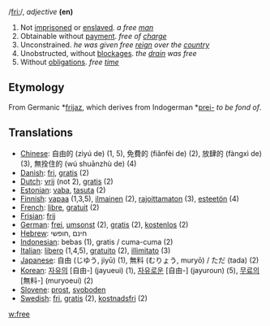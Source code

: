 /[[Pronunciation guide|fri:]]/, ''adjective'' '''(en)'''

# Not [[imprisoned]] or [[enslaved]]. ''a free [[man]]''
# Obtainable without [[payment]]. ''free of [[charge]]''
# Unconstrained. ''he was given free [[reign]] over the [[country]]''
# Unobstructed, without [[blockage|blockages]]. ''the [[drain]] was free''
# Without [[obligation]]s. ''free [[time]]''

==Etymology==

From Germanic *[[frijaz]], which derives from Indogerman *[[prei-]] ''to be fond of''.

==Translations==
*[[Chinese]]: 自由的 (zìyú de) (1, 5), 免費的 (fiǎnfèi de) (2), 放肆的 (fàngxì de) (3), 無拴住的 (wú shuānzhù de) (4)
*[[Danish]]: [[fri]], [[gratis]] (2)
*[[Dutch]]: [[vrij]] (not 2), [[gratis]] (2)
*[[Estonian]]: [[vaba]], [[tasuta]] (2)
*[[Finnish]]: [[vapaa]] (1,3,5), [[ilmainen]] (2), [[rajoittamaton]] (3), [[esteetön]] (4)
*[[French]]: [[libre]], [[gratuit]] (2)
*[[Frisian]]: [[frij]]
*[[German]]: [[frei]], [[umsonst]] (2), [[gratis]] (2), [[kostenlos]] (2)
*[[Hebrew]]: חינם ,חופשי 
*[[Indonesian]]: bebas (1), gratis / cuma-cuma (2)
*[[Italian]]: [[libero]] (1,4,5), [[gratuito]] (2), [[illimitato]] (3)
*[[Japanese]]: 自由 (じゆう, jiyū) (1), 無料 (むりょう, muryō) / ただ (tada) (2)
*[[Korean]]: [[자유의]] [自由-] (jayueui) (1), [[자유로운]] [自由-] (jayuroun) (5), [[무료의]] [無料-] (muryoeui) (2)
*[[Slovene]]: [[prost]], [[svoboden]]
*[[Swedish]]: [[fri]], [[gratis]] (2), [[kostnadsfri]] (2)

[[w:free]]